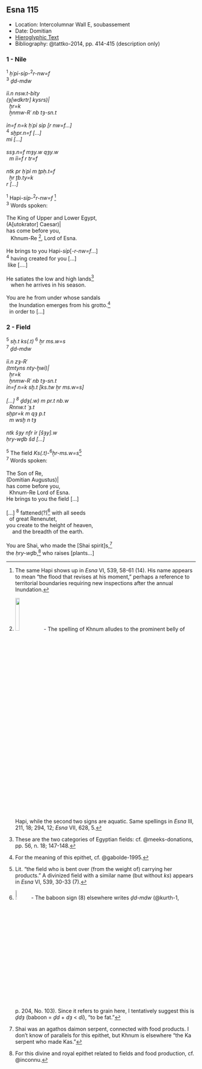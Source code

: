 ## Esna 115 {-}

<style>

  .col2 {
    columns: 2 320px;         /* number of columns and width in pixels*/
    -webkit-columns: 2 320px; /* chrome, safari */
    -moz-columns: 2 320px;    /* firefox */
    -webkit-column-break-inside: avoid;
    -page-break-inside: avoid;
    -break-inside: avoid;
  }

</style>

- Location: Intercolumnar Wall E, soubassement
- Date: Domitian
- [Hieroglyphic Text](https://www.ifao.egnet.net/uploads/publications/enligne/Temples-Esna002.pdf#page=291){target="_blank"}
- Bibliography: @tattko-2014, pp. 414-415 (description only)

### 1 - Nile {-}

<div class="col2">


| ^1^ *ḥʿpỉ-sỉp-*^2^*r-nw=f  *
| ^3^ *ḏd-mdw  *
|
| *ỉỉ.n nsw.t-bỉty  *
| *(ȝ[wdkrtr] kysrs)| *
|   *ḫr=k  *
|   *ẖnmw-Rʿ nb tȝ-sn.t  *
|
| *ỉn=f n=k ḥʿpỉ sỉp [r nw=f...]  *
| ^4^ *sḫpr.n=f [...]    *
| *mi [...]   *
|
| *ssȝ.n=f mȝy.w qȝy.w  *
|   *m ỉỉ=f r tr=f  *
|
| *ntk pr ḥʿpỉ m ṯpḥ.t=f  *
|   *ẖr ṯb.ty=k  *
| *r [...]  *
|
| ^1^ Hapi-*sỉp-*^2^*r-nw=f* [^fn-115-1]
| ^3^ Words spoken:
|
| The King of Upper and Lower Egypt,
| (A[utokrator] Caesar)|
| has come before you,
|    Khnum-Re [^fn-115-2], Lord of Esna.
| 
| He brings to you Hapi-*sỉp*[*-r-nw=f*...]
| ^4^ having created for you [...]
|  like [....]
|
| He satiates the low and high lands[^fn-115-3]
|    when he arrives in his season.
|
| You are he from under whose sandals
|   the Inundation emerges from his grotto.[^fn-115-4]
|   in order to [...]

</div>

[^fn-115-1]: The same Hapi shows up in *Esna* VI, 539, 58-61 (14). His name appears to mean "the flood that revises at his moment," perhaps a reference to territorial boundaries requiring new inspections after the annual Inundation.
[^fn-115-2]: ![](images/115_2.png){width=15%} - The spelling of Khnum alludes to the prominent belly of Hapi, while the second two signs are aquatic.  Same spellings in *Esna* III, 211, 18; 294, 12; *Esna* VII, 628, 5.
[^fn-115-3]: These are the two categories of Egyptian fields: cf. @meeks-donations, pp. 56, n. 18; 147-148.
[^fn-115-4]: For the meaning of this epithet, cf. @gabolde-1995.

### 2 - Field {-}

<div class="col2">

| ^5^ *sḫ.t ks(.t)* ^6^ *ẖr ms.w=s  *
| ^7^ *ḏd-mdw  *
|
| *ỉỉ.n zȝ-Rʿ  *
| *(tmtyns nty-ḫwỉ)|*
|   *ḫr=k  *
|   *ẖnmw-Rʿ nb tȝ-sn.t  *
| *ỉn=f n=k sḫ.t [ks.tw ẖr ms.w=s]  *
|   
| *[...] ^8^ ḏdȝ(.w) m pr.t nb.w  *
|   *Rnnw.t ʿȝ.t  *
| *sḫpr=k m qȝ p.t  *
|   *m wsḫ n tȝ  *
|   
| *ntk šȝy nfr ỉr [šȝy].w  *
| *ḥry-wḏb šd [...]  *
|
| ^5^ The field *Ks(.t)-*^6^*ẖr-ms.w=s*[^fn-115-5]
| ^7^ Words spoken:
|
| The Son of Re,
| (Domitian Augustus)|
| has come before you,
|   Khnum-Re Lord of Esna.
| He brings to you the field [...]
| 
| [...] ^8^ fattened(?)[^fn-115-6] with all seeds
|   of great Renenutet,
| you create to the height of heaven,
|     and the breadth of the earth.
|     
| You are Shai, who made the [Shai spirit]s,[^fn-115-7]
| the *ḥry-wḏb*,[^fn-115-8] who raises [plants...]

</div>

[^fn-115-5]: Lit. "the field who is bent over (from the weight of) carrying her products." A divinized field with a similar name (but without *ks*) appears in *Esna* VI, 539, 30-33 (7).
[^fn-115-6]: ![](images/115_1.png){width=8%}  - The baboon sign (8) elsewhere writes *ḏd-mdw* (@kurth-1, p. 204, No. 103). Since it refers to grain here, I tentatively suggest this is *ḏdȝ* (baboon = *ḏd* + *dȝ* < *dỉ*), "to be fat."
[^fn-115-7]: Shai was an agathos daimon serpent, connected with food products. I don't know of parallels for this epithet, but Khnum is elsewhere "the Ka serpent who made Kas."
[^fn-115-8]: For this divine and royal epithet related to fields and food production, cf. @inconnu. 
